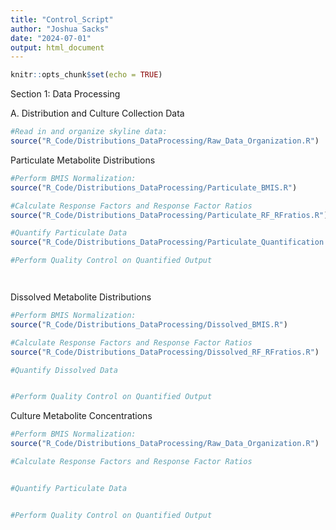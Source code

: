 ```yaml
---
title: "Control_Script"
author: "Joshua Sacks"
date: "2024-07-01"
output: html_document
---
```


```r
knitr::opts_chunk$set(echo = TRUE)
```

Section 1: Data Processing 

A. Distribution and Culture Collection Data

```r

#Read in and organize skyline data:
source("R_Code/Distributions_DataProcessing/Raw_Data_Organization.R")

```

Particulate Metabolite Distributions
```r

#Perform BMIS Normalization:
source("R_Code/Distributions_DataProcessing/Particulate_BMIS.R")

#Calculate Response Factors and Response Factor Ratios
source("R_Code/Distributions_DataProcessing/Particulate_RF_RFratios.R")

#Quantify Particulate Data
source("R_Code/Distributions_DataProcessing/Particulate_Quantification.R")

#Perform Quality Control on Quantified Output




```




Dissolved Metabolite Distributions
```r

#Perform BMIS Normalization:
source("R_Code/Distributions_DataProcessing/Dissolved_BMIS.R")

#Calculate Response Factors and Response Factor Ratios
source("R_Code/Distributions_DataProcessing/Dissolved_RF_RFratios.R")

#Quantify Dissolved Data


#Perform Quality Control on Quantified Output

```

Culture Metabolite Concentrations
```r

#Perform BMIS Normalization:
source("R_Code/Distributions_DataProcessing/Raw_Data_Organization.R")

#Calculate Response Factors and Response Factor Ratios


#Quantify Particulate Data


#Perform Quality Control on Quantified Output

```





































